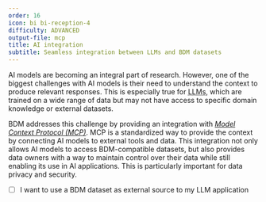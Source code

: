 ```yaml
---
order: 16
icon: bi bi-reception-4
difficulty: ADVANCED
output-file: mcp
title: AI integration
subtitle: Seamless integration between LLMs and BDM datasets
---
```


AI models are becoming an integral part of research. However, one of the biggest challenges with AI models is their need to understand the context to produce relevant responses. This is especially true for <abbr title="Large Language Models">LLMs</abbr>, which are trained on a wide range of data but may not have access to specific domain knowledge or external datasets.

BDM addresses this challenge by providing an integration with [*Model Context Protocol (MCP)*](https://modelcontextprotocol.io). MCP is a standardized way to provide the context by connecting AI models to external tools and data. This integration not only allows AI models to access BDM-compatible datasets, but also provides data owners with a way to maintain control over their data while still enabling its use in AI applications. This is particularly important for data privacy and security.

- [ ] I want to use a BDM dataset as external source to my LLM application
